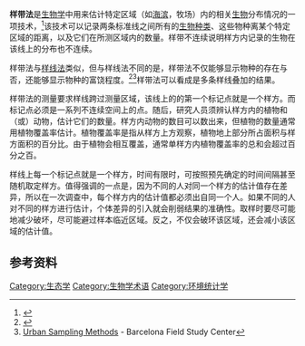 '''样带法'''是[[生物学|生物学]]中用来估计特定区域（如[[岸|海滨]]，牧场）内的相关[[生物|生物]]分布情况的一项技术，<ref>{{cite book |first=David Arnold |last=Hill |coauthors=Matthew Fasham, Graham Tucker, Michael Shewry and Philip Shaw |title=Handbook of biodiversity methods: survey, evaluation and monitoring |publisher=Cambridge University Press |location=Cambridge, UK |year=2005 |pages=[http://books.google.com/books?id=9Jspmhkyex4C&printsec=frontcover&source=gbs_summary_r&cad=0#PPA219,M1 219–222] |isbn=0-521-82368-4 |oclc=61439712}}</ref>该技术可以记录两条标准线之间所有的[[物种|生物种类]]、这些物种离某个特定区域的距离，以及它们在所测区域内的数量。样带不连续说明样方内记录的生物在该线上的分布也不连续。

样带法与[[样线法|样线法]]类似，但与样线法不同的是，样带法不仅能够显示物种的存在与否，还能够显示物种的富饶程度。<ref>{{Cite web |url=http://www.countrysideinfo.co.uk/what_method.htm |title=Ecological Sampling Methods |access-date=2015-06-12 |archive-date=2020-10-22 |archive-url=https://web.archive.org/web/20201022232707/http://www.countrysideinfo.co.uk/what_method.htm |dead-url=no }}</ref><ref>[http://geographyfieldwork.com/urban_sampling.htm Urban Sampling Methods] {{Wayback|url=http://geographyfieldwork.com/urban_sampling.htm |date=20201030215759 }} - Barcelona Field Study Center</ref>样带法可以看成是多条样线叠加的结果。

样带法的测量要求样线跨过测量区域，该线上的的第一个标记点就是一个样方。而标记点必须是一系列不连续空间上的点。随后，研究人员须辨认样方内的植物和（或）动物，估计它们的数量。样方内动物的数目可以数出来，但植物的数量通常用植物覆盖率估计。植物覆盖率是指从样方上方观察，植物地上部分所占面积与样方面积的百分比。由于植物会相互覆盖，通常单样方内植物覆盖率的总和会超过百分之百。

样线上每一个标记点就是一个样方，时间有限时，可按照预先确定的时间间隔甚至随机取定样方。值得强调的一点是，因为不同的人对同一个样方的估计值存在差异，所以在一次调查中，每个样方内的估计值都必须出自同一个人。如果不同的人对不同的样方进行估计，个体差异的引入就会削弱结果的准确性。取样时要尽可能地减少破坏，尽可能避过样本临近区域。反之，不仅会破环该区域，还会减小该区域的估计值。

==参考资料==
{{reflist}}

[[Category:生态学|Category:生态学]]
[[Category:生物学术语|Category:生物学术语]]
[[Category:环境统计学|Category:环境统计学]]